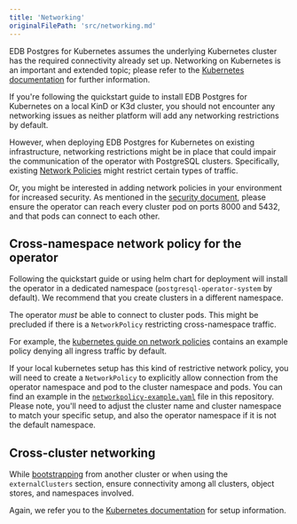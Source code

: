 ```yaml
---
title: 'Networking'
originalFilePath: 'src/networking.md'
---
```


EDB Postgres for Kubernetes assumes the underlying Kubernetes cluster has the required
connectivity already set up.
Networking on Kubernetes is an important and extended topic; please refer to
the [Kubernetes documentation](https://kubernetes.io/docs/concepts/services-networking/) for further information.

If you're following the quickstart guide to install EDB Postgres for Kubernetes on a local KinD or K3d cluster, you should not encounter any networking issues as neither
platform will add any networking restrictions by default.

However, when deploying EDB Postgres for Kubernetes on existing infrastructure, networking
restrictions might be in place that could impair the communication of the
operator with PostgreSQL clusters.
Specifically, existing [Network Policies](https://kubernetes.io/docs/concepts/services-networking/network-policies/)
might restrict certain types of traffic.

Or, you might be interested in adding network policies in your environment for
increased security.
As mentioned in the [security document](security.md), please ensure the operator can reach every cluster pod on ports 8000 and 5432, and that pods can connect to each other.

## Cross-namespace network policy for the operator

Following the quickstart guide or using helm chart for deployment will install the operator in
a dedicated namespace (`postgresql-operator-system` by default).
We recommend that you create clusters in a different namespace.

The operator *must* be able to connect to cluster pods.
This might be precluded if there is a `NetworkPolicy` restricting
cross-namespace traffic.

For example, the
[kubernetes guide on network policies](https://kubernetes.io/docs/concepts/services-networking/network-policies/)
contains an example policy denying all ingress traffic by default.

If your local kubernetes setup has this kind of restrictive network policy, you
will need to create a `NetworkPolicy` to explicitly allow connection from the
operator namespace and pod to the cluster namespace and pods. You can find an example in the
[`networkpolicy-example.yaml`](../samples/networkpolicy-example.yaml) file in this repository.
Please note, you'll need to adjust the cluster name and cluster namespace to
match your specific setup, and also the operator namespace if it is not
the default namespace.

## Cross-cluster networking

While [bootstrapping](bootstrap.md) from another cluster or when using the `externalClusters` section,
ensure connectivity among all clusters, object stores, and namespaces involved.

Again, we refer you to the [Kubernetes documentation](https://kubernetes.io/docs/concepts/services-networking/)
for setup information.